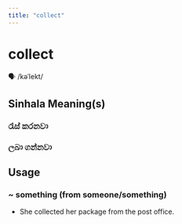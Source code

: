 ```yaml
---
title: "collect"
---
```


# collect

🗣️ /kəˈlekt/

## Sinhala Meaning(s)

### රැස් කරනවා
### ලබා ගන්නවා

## Usage

### ~ something (from someone/something)

- She collected her package from the post office.

